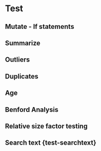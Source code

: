 # Test

## Mutate - If statements

## Summarize

## Outliers

## Duplicates

## Age

## Benford Analysis

## Relative size factor testing

## Search text {test-searchtext}
